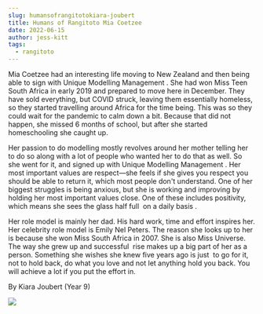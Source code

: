 ```yaml
---
slug: humansofrangitotokiara-joubert
title: Humans of Rangitoto Mia Coetzee
date: 2022-06-15
author: jess-kitt
tags:
  - rangitoto
---
```

<!--StartFragment-->

Mia Coetzee had an interesting life moving to New Zealand and then being able to sign with Unique Modelling Management . She had won Miss Teen South Africa in early 2019 and prepared to move here in December. They have sold everything, but COVID struck, leaving them essentially homeless, so they started travelling around Africa for the time being. This was so they could wait for the pandemic to calm down a bit. Because that did not happen, she missed 6 months of school, but after she started homeschooling she caught up. 



Her passion to do modelling mostly revolves around her mother telling her to do so along with a lot of people who wanted her to do that as well. So she went for it, and signed up with Unique Modelling Management . Her most important values are respect—she feels if she gives you respect you should be able to return it, which most people don't understand. One of her biggest struggles is being anxious, but she is working and improving by holding her most important values close. One of these includes positivity, which means she sees the glass half full  on a daily basis .



Her role model is mainly her dad. His hard work, time and effort inspires her. Her celebrity role model is Emily Nel Peters. The reason she looks up to her is because she won Miss South Africa in 2007. She is also Miss Universe. The way she grew up and successful  rise makes up a big part of her as a person. Something she wishes she knew five years ago is just  to go for it, not to hold back, do what you love and not let anything hold you back. You will achieve a lot if you put the effort in. 



By Kiara Joubert (Year 9)



<!--EndFragment-->

![](/images/mia-coetzee.png)

![]()